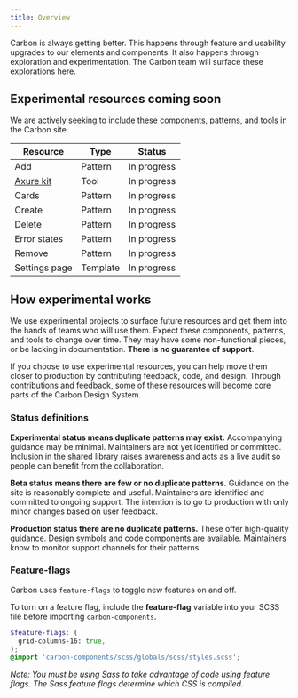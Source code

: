 ```yaml
---
title: Overview
---
```


<PageDescription>

Carbon is always getting better. This happens through feature and usability upgrades to our elements and components. It also happens through exploration and experimentation. The Carbon team will surface these explorations here.

</PageDescription>

## Experimental resources coming soon

We are actively seeking to include these components, patterns, and tools in the Carbon site.

| Resource                                                                | Type     | Status      |
| ----------------------------------------------------------------------- | -------- | ----------- |
| Add                                                                     | Pattern  | In progress |
| [Axure kit](https://github.com/carbon-design-system/carbon/issues/3071) | Tool     | In progress |
| Cards                                                                   | Pattern  | In progress |
| Create                                                                  | Pattern  | In progress |
| Delete                                                                  | Pattern  | In progress |
| Error states                                                            | Pattern  | In progress |
| Remove                                                                  | Pattern  | In progress |
| Settings page                                                           | Template | In progress |

## How experimental works

We use experimental projects to surface future resources and get them into the hands of teams who will use them. Expect these components, patterns, and tools to change over time. They may have some non-functional pieces, or be lacking in documentation. **There is no guarantee of support**.

If you choose to use experimental resources, you can help move them closer to production by contributing feedback, code, and design. Through contributions and feedback, some of these resources will become core parts of the Carbon Design System.

### Status definitions

**Experimental status means duplicate patterns may exist.** Accompanying guidance may be minimal. Maintainers are not yet identified or committed. Inclusion in the shared library raises awareness and acts as a live audit so people can benefit from the collaboration.

**Beta status means there are few or no duplicate patterns.** Guidance on the site is reasonably complete and useful. Maintainers are identified and committed to ongoing support. The intention is to go to production with only minor changes based on user feedback.

**Production status there are no duplicate patterns.** These offer high-quality guidance. Design symbols and code components are available. Maintainers know to monitor support channels for their patterns.

### Feature-flags

Carbon uses `feature-flags` to toggle new features on and off.

To turn on a feature flag, include the **feature-flag** variable into your SCSS file before importing `carbon-components`.

```scss
$feature-flags: (
  grid-columns-16: true,
);
@import 'carbon-components/scss/globals/scss/styles.scss';
```

_Note: You must be using Sass to take advantage of code using feature flags. The Sass feature flags determine which CSS is compiled._
